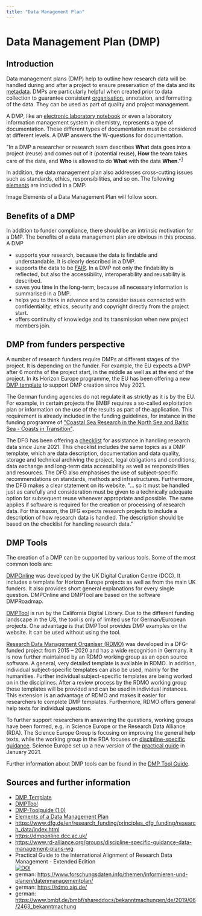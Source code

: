 ```yaml
---
title: "Data Management Plan"
---
```


# Data Management Plan (DMP)

## Introduction

Data management plans (DMP) help to outline how research data will be handled during and after a project to ensure preservation of the data and its [metadata](/docs/topics/metadata). DMPs are particularly helpful when created prior to data collection to guarantee consistent [organisation](/docs/problems/data_organisation), annotation, and formatting of the data. They can be used as part of quality and project management.

A DMP, like an [electronic laboratory notebook](/docs/topics/eln) or even a laboratory information management system in chemistry, represents a type of documentation. These different types of documentation must be considered at different levels. A DMP answers the W-questions for documentation. 

"In a DMP a researcher or research team describes **What** data goes into a project (reuse) and comes out of it (potential reuse), **How** the team takes care of the data, and **Who** is allowed to do **What** with the data **When**."<sup>[1](https://www.openaire.eu/blogs/why-is-this-a-good-data-management-plan)</sup>

In addition, the data management plan also addresses cross-cutting issues such as standards, ethics, responsibilities, and so on. The following [elements](https://www.icpsr.umich.edu/web/pages/datamanagement/dmp/elements.html) are included in a DMP:

Image Elements of a Data Management Plan will follow soon.

## Benefits of a DMP

In addition to funder compliance, there should be an intrinsic motivation for a DMP. The benefits of a data management plan are obvious in this process. A DMP

- supports your research, because the data is findable and understandable. It is clearly described in a DMP.
- supports the data to be [FAIR](/docs/topics/fair). In a DMP not only the findability is reflected, but also the accessibility, interoperability and reusability is described.
- saves you time in the long-term, because all necessary information is summarised in a DMP.
- helps you to think in advance and to consider issues connected with confidentiality, ethics, security and copyright directly from the project start.
- offers continuity of knowledge and its transmission when new project members join.

## DMP from funders perspective

A number of research funders require DMPs at different stages of the project. It is depending on the funder. For example, the EU expects a DMP after 6 months of the project start, in the middle as well as at the end of the project. In its Horizon Europe programme, the EU has been offering a new [DMP template](https://www.google.com/url?sa=t&rct=j&q=&esrc=s&source=web&cd=&ved=2ahUKEwjml9rO--zzAhUBDewKHXdJBvcQFnoECAwQAQ&url=https%3A%2F%2Fec.europa.eu%2Finfo%2Ffunding-tenders%2Fopportunities%2Fdocs%2F2021-2027%2Fhorizon%2Ftemp-form%2Freport%2Fdata-management-plan-template_he_en.docx&usg=AOvVaw1ho40vgdz3hm2YvFUZ-m4t) to support DMP creation since May 2021. 

The German funding agencies do not regulate it as strictly as it is by the EU. For example, in certain projects the BMBF requires a so-called exploitation plan or information on the use of the results as part of the application. This requirement is already included in the funding guidelines, for instance in the funding programme of ["Coastal Sea Research in the North Sea and Baltic Sea - Coasts in Transition"](https://www.bmbf.de/bmbf/shareddocs/bekanntmachungen/de/2019/06/2463_bekanntmachung). 

The DFG has been offering a [checklist](https://www.dfg.de/en/research_funding/principles_dfg_funding/research_data/index.html) for assistance in handling research data since June 2021. This checklist includes the same topics as a DMP template, which are data description, documentation and data quality, storage and technical archiving the project, legal obligations and conditions, data exchange and long-term data accessibility as well as responsibilities and resources. The DFG also emphasises the use of subject-specific recommendations on standards, methods and infrastructures. Furthermore, the DFG makes a clear statement on its website. "… so it must be handled just as carefully and consideration must be given to a technically adequate option for subsequent reuse whenever appropriate and possible. The same applies if software is required for the creation or processing of research data. For this reason, the DFG expects research projects to include a description of how research data is handled. The description should be based on the checklist for handling research data."

## DMP Tools

The creation of a DMP can be supported by various tools. Some of the most common tools are:

[DMPOnline](https://dmponline.dcc.ac.uk/) was developed by the UK Digital Curation Centre (DCC). It includes a template for Horizon Europe projects as well as from the main UK funders. It also provides short general explanations for every single question. DMPOnline and DMPTool are based on the software DMPRoadmap.

[DMPTool](https://dmptool.org/) is run by the California Digital Library. Due to the different funding landscape in the US, the tool is only of limited use for German/European projects. One advantage is that DMPTool provides DMP examples on the website. It can be used without using the tool.

[Research Data Management Organiser (RDMO)](https://rdmo.aip.de/) was developed in a DFG-funded project from 2015 – 2020 and has a wide recognition in Germany. It is now further maintained by an RDMO working group as an open source software. A general, very detailed template is available in RDMO. In addition, individual subject-specific templates can also be used, mainly for the humanities. Further individual subject-specific templates are being worked on in the disciplines. After a review process by the RDMO working group these templates will be provided and can be used in individual instances. This extension is an advantage of RDMO and makes it easier for researchers to complete DMP templates. Furthermore, RDMO offers general help texts for individual questions.

To further support researchers in answering the questions, working groups have been formed, e.g. in Science Europe or the Research Data Alliance (RDA). The Science Europe Group is focusing on improving the general help texts, while the working group in the RDA focuses on [discipline-specific guidance](https://www.rd-alliance.org/groups/discipline-specific-guidance-data-management-plans-wg). Science Europe set up a new version of the [practical guide](https://www.scienceeurope.org/our-resources/practical-guide-to-the-international-alignment-of-research-data-management/) in January 2021. 

Further information about DMP tools can be found in the [DMP Tool Guide](https://zenodo.org/record/4632308#.YYElWJ6ZNPY).

## Sources and further information

- [DMP Template](https://www.google.com/url?sa=t&rct=j&q=&esrc=s&source=web&cd=&ved=2ahUKEwjml9rO--zzAhUBDewKHXdJBvcQFnoECAwQAQ&url=https%3A%2F%2Fec.europa.eu%2Finfo%2Ffunding-tenders%2Fopportunities%2Fdocs%2F2021-2027%2Fhorizon%2Ftemp-form%2Freport%2Fdata-management-plan-template_he_en.docx&usg=AOvVaw1ho40vgdz3hm2YvFUZ-m4t)<br/>
- [DMPTool](https://dmptool.org/)
- [DMP-Toolguide (1.0)](https://doi.org/10.5281/zenodo.4632308)<br/>
- [Elements of a Data Management Plan](https://www.icpsr.umich.edu/web/pages/datamanagement/dmp/elements.html)<br/> 
- https://www.dfg.de/en/research_funding/principles_dfg_funding/research_data/index.html<br/> 
- https://dmponline.dcc.ac.uk/<br/> 
- https://www.rd-alliance.org/groups/discipline-specific-guidance-data-management-plans-wg<br/>
- Practical Guide to the International Alignment of Research Data Management - Extended Edition<br/>[![DOI](https://zenodo.org/badge/DOI/10.5281/zenodo.4915862.svg)](https://doi.org/10.5281/zenodo.4915862)<br/>
- german: https://www.forschungsdaten.info/themen/informieren-und-planen/datenmanagementplan/<br/>
- german: https://rdmo.aip.de/<br/>
- german: https://www.bmbf.de/bmbf/shareddocs/bekanntmachungen/de/2019/06/2463_bekanntmachung<br/>
